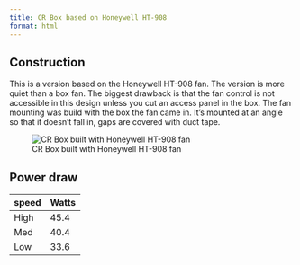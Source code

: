 ```yaml
---
title: CR Box based on Honeywell HT-908
format: html
---
```


## Construction

This is a version based on the Honeywell HT-908 fan. The version is more quiet than a box fan. The biggest drawback is that the fan control is not accessible in this design unless you cut an access panel in the box. The fan mounting was build with the box the fan came in. It's mounted at an angle so that it doesn't fall in, gaps are covered with duct tape.

![CR Box built with Honeywell HT-908 fan](/img/cr_box_new_honeywell_crop.jpg)

## Power draw

| speed | Watts |
|-------|-------|
| High  | 45.4  |
| Med   | 40.4  |
| Low   | 33.6  |